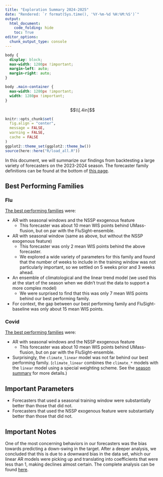 ```yaml
---
title: "Exploration Summary 2024-2025"
date: "Rendered: `r format(Sys.time(), '%Y-%m-%d %H:%M:%S')`"
output:
  html_document:
    code_folding: hide
    toc: True
editor_options:
  chunk_output_type: console
---
```


```css
body {
  display: block;
  max-width: 1280px !important;
  margin-left: auto;
  margin-right: auto;
}

body .main-container {
  max-width: 1280px !important;
  width: 1280px !important;
}
```

$$\\[.4in]$$

```r
knitr::opts_chunk$set(
  fig.align = "center",
  message = FALSE,
  warning = FALSE,
  cache = FALSE
)
ggplot2::theme_set(ggplot2::theme_bw())
source(here::here("R/load_all.R"))
```

In this document, we will summarize our findings from backtesting a large variety of forecasters on the 2023-2024 season.
The forecaster family definitions can be found at the bottom of [this page](https://delphi-forecasting-reports.netlify.app/).

## Best Performing Families

### Flu

[The best performing families](https://delphi-forecasting-reports.netlify.app/flu-overall-notebook) were:

- AR with seasonal windows and the NSSP exogenous feature
  - This forecaster was about 10 mean WIS points behind UMass-flusion, but on par with the FluSight-ensemble.
- AR with seasonal window (same as above, but without the NSSP exogenous feature)
  - This forecaster was only 2 mean WIS points behind the above forecaster.
  - We explored a wide variety of parameters for this family and found that the number of weeks to include in the training window was not particularly important, so we settled on 5 weeks prior and 3 weeks ahead.
- An ensemble of climatological and the linear trend model (we used this at the start of the season when we didn't trust the data to support a more complex model)
  - We were surprised to find that this was only 7 mean WIS points behind our best performing family.
- For context, the gap between our best performing family and FluSight-baseline was only about 15 mean WIS points.

### Covid

[The best performing families](https://delphi-forecasting-reports.netlify.app/covid-overall-notebook) were:

- AR with seasonal windows and the NSSP exogenous feature
  - This forecaster was about 10 mean WIS points behind UMass-flusion, but on par with the FluSight-ensemble.
- Surprisingly, the `climate_linear` model was not far behind our best performing family.
  (`climate_linear` combines the `climate_*` models with the `linear` model using a special weighting scheme.
  See the [season summary](season_summary_2025.html) for more details.)



## Important Parameters

- Forecasters that used a seasonal training window were substantially better than those that did not.
- Forecasters that used the NSSP exogenous feature were substantially better than those that did not.

## Important Notes

One of the most concerning behaviors in our forecasters was the bias towards predicting a down-swing in the target.
After a deeper analysis, we concluded that this is due to a downward bias in the data set, which our linear AR models were picking up and translating into coefficients that were less than 1, making declines almost certain.
The complete analysis can be found [here](https://delphi-forecasting-reports.netlify.app/decreasing_forecasters).
